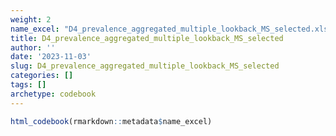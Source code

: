 ```yaml
---
weight: 2
name_excel: "D4_prevalence_aggregated_multiple_lookback_MS_selected.xlsx"
title: D4_prevalence_aggregated_multiple_lookback_MS_selected
author: ''
date: '2023-11-03'
slug: D4_prevalence_aggregated_multiple_lookback_MS_selected
categories: []
tags: []
archetype: codebook
---
```


```r
html_codebook(rmarkdown::metadata$name_excel)
```
